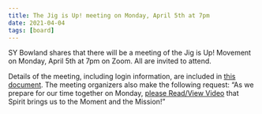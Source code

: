 ```yaml
---
title: The Jig is Up! meeting on Monday, April 5th at 7pm
date: 2021-04-04
tags: [board]
---
```


SY Bowland shares that there will be a meeting of the Jig is Up! Movement on Monday, April 5th at 7pm on Zoom. All are invited to attend.

Details of the meeting, including login information, are included in [this document](https://drive.google.com/file/d/13SDoFNykOyOw3kpwUFIVQTUb6K1SCj2-/view?usp=sharing). The meeting organizers also make the following request: “As we prepare for our time together on Monday, [please Read/View Video](https://billmoyers.com/2014/12/16/nigerian-author-chimananda-ngozi-adichie-identity/) that Spirit brings us to the Moment and the Mission!”
